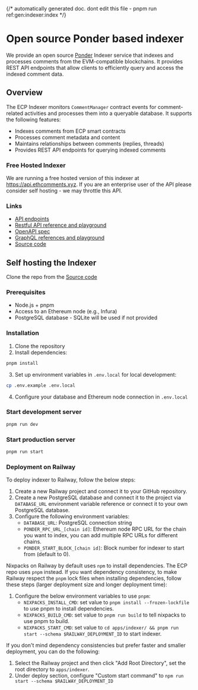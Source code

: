 {/* automatically generated doc. dont edit this file - pnpm run ref:gen:indexer:index */}
# Open source Ponder based indexer

We provide an open source [Ponder](https://ponder.sh/) Indexer service that indexes and processes comments from the EVM-compatible blockchains. It provides REST API endpoints that allow clients to efficiently query and access the indexed comment data.

## Overview

The ECP Indexer monitors `CommentManager` contract events for comment-related activities and processes them into a queryable database. It supports the following features:

- Indexes comments from ECP smart contracts
- Processes comment metadata and content
- Maintains relationships between comments (replies, threads)
- Provides REST API endpoints for querying indexed comments

### Free Hosted Indexer

We are running a free hosted version of this indexer at https://api.ethcomments.xyz. If you are an enterprise user of the API please consider self hosting - we may throttle this API.

### Links

- [API endpoints](https://api.ethcomments.xyz/)
- [Restful API reference and playground](https://docs.ethcomments.xyz/indexer-reference/restful)
- [OpenAPI spec](https://docs.ethcomments.xyz/indexer-openapi.yaml)
- [GraphQL references and playground](https://api.ethcomments.xyz/graphql)
- [Source code](https://github.com/ecp-eth/comments-monorepo/tree/main/apps/indexer)

## Self hosting the Indexer

Clone the repo from the [Source code](https://github.com/ecp-eth/comments-monorepo/tree/main/apps/indexer)

### Prerequisites

- Node.js + pnpm
- Access to an Ethereum node (e.g., Infura)
- PostgreSQL database - SQLite will be used if not provided

### Installation

1. Clone the repository
2. Install dependencies:

```bash
pnpm install
```

3. Set up environment variables in `.env.local` for local development:

```bash
cp .env.example .env.local
```

4. Configure your database and Ethereum node connection in `.env.local`

### Start development server

```bash
pnpm run dev
```

### Start production server

```bash
pnpm run start
```

### Deployment on Railway

To deploy indexer to Railway, follow the below steps:

1. Create a new Railway project and connect it to your GitHub repository.
2. Create a new PostgreSQL database and connect it to the project via `DATABASE_URL` environment variable reference or connect it to your own PostgreSQL database.
3. Configure the following environment variables:
   - `DATABASE_URL`: PostgreSQL connection string
   - `PONDER_RPC_URL_[chain id]`: Ethereum node RPC URL for the chain you want to index, you can add multiple RPC URLs for different chains.
   - `PONDER_START_BLOCK_[chain id]`: Block number for indexer to start from (default to 0).

Nixpacks on Railway by default uses `npm` to install dependencies. The ECP repo uses `pnpm` instead. If you want dependency consistency, to make Railway respect the `pnpm` lock files when installing dependencies, follow these steps (larger deployment size and longer deployment time):

1. Configure the below environment variables to use `pnpm`:
   - `NIXPACKS_INSTALL_CMD`: set value to `pnpm install --frozen-lockfile` to use pnpm to install dependencies.
   - `NIXPACKS_BUILD_CMD`: set value to `pnpm run build` to tell nixpacks to use pnpm to build.
   - `NIXPACKS_START_CMD`: set value to `cd apps/indexer/ && pnpm run start --schema $RAILWAY_DEPLOYMENT_ID` to start indexer.

If you don't mind dependency consistencies but prefer faster and smaller deployment, you can do the following:

1. Select the Railway project and then click "Add Root Directory", set the root directory to `apps/indexer`.
2. Under deploy section, configure "Custom start command" to `npm run start --schema $RAILWAY_DEPLOYMENT_ID`
